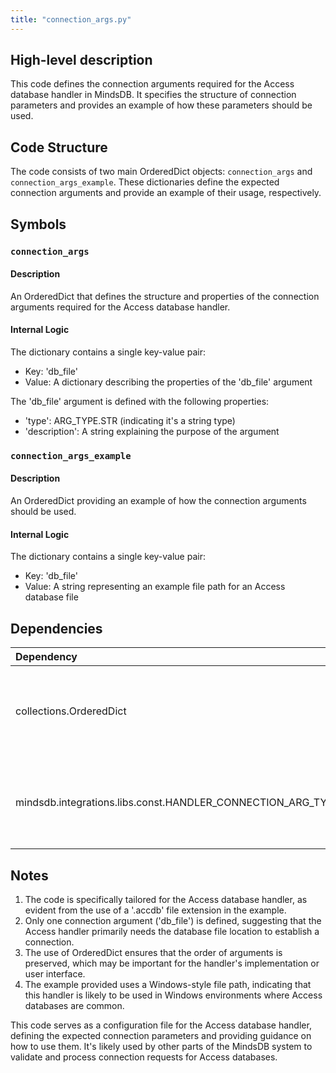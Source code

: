 ```yaml
---
title: "connection_args.py"
---
```


## High-level description
This code defines the connection arguments required for the Access database handler in MindsDB. It specifies the structure of connection parameters and provides an example of how these parameters should be used.

## Code Structure
The code consists of two main OrderedDict objects: `connection_args` and `connection_args_example`. These dictionaries define the expected connection arguments and provide an example of their usage, respectively.

## Symbols

### `connection_args`
#### Description
An OrderedDict that defines the structure and properties of the connection arguments required for the Access database handler.

#### Internal Logic
The dictionary contains a single key-value pair:
- Key: 'db_file'
- Value: A dictionary describing the properties of the 'db_file' argument

The 'db_file' argument is defined with the following properties:
- 'type': ARG_TYPE.STR (indicating it's a string type)
- 'description': A string explaining the purpose of the argument

### `connection_args_example`
#### Description
An OrderedDict providing an example of how the connection arguments should be used.

#### Internal Logic
The dictionary contains a single key-value pair:
- Key: 'db_file'
- Value: A string representing an example file path for an Access database file

## Dependencies
| Dependency | Purpose |
|:-----------|:--------|
| collections.OrderedDict | Used to create ordered dictionaries for structured data representation |
| mindsdb.integrations.libs.const.HANDLER_CONNECTION_ARG_TYPE | Imported as ARG_TYPE, used to specify the type of connection arguments |

## Notes
1. The code is specifically tailored for the Access database handler, as evident from the use of a '.accdb' file extension in the example.
2. Only one connection argument ('db_file') is defined, suggesting that the Access handler primarily needs the database file location to establish a connection.
3. The use of OrderedDict ensures that the order of arguments is preserved, which may be important for the handler's implementation or user interface.
4. The example provided uses a Windows-style file path, indicating that this handler is likely to be used in Windows environments where Access databases are common.

This code serves as a configuration file for the Access database handler, defining the expected connection parameters and providing guidance on how to use them. It's likely used by other parts of the MindsDB system to validate and process connection requests for Access databases.